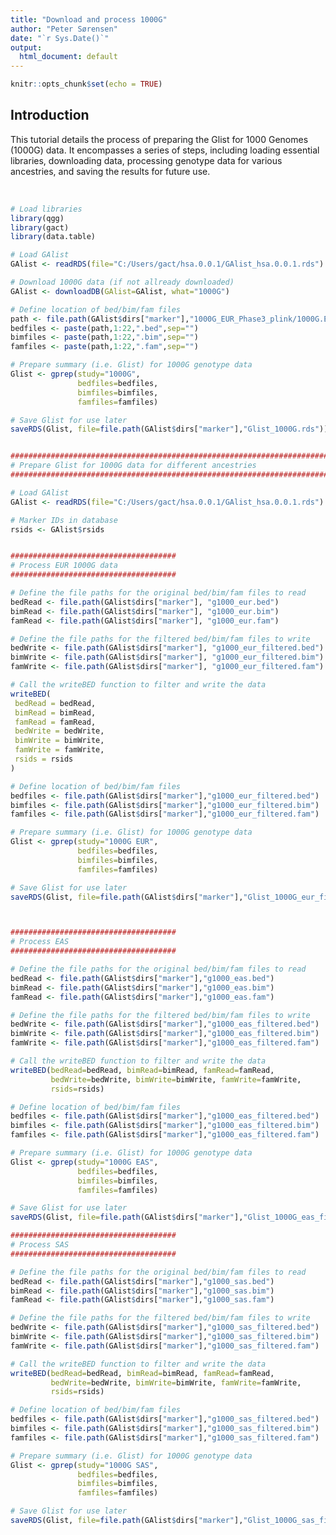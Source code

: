 ```yaml
---
title: "Download and process 1000G"
author: "Peter Sørensen"
date: "`r Sys.Date()`"
output:
  html_document: default
---
```


```r
knitr::opts_chunk$set(echo = TRUE)
```

## Introduction
This tutorial details the process of preparing the Glist for 1000 Genomes (1000G) data. It encompasses a series of steps, including loading essential libraries, downloading data, processing genotype data for various ancestries, and saving the results for future use. 

<br>

```r
# Load libraries
library(qgg)
library(gact)
library(data.table)

# Load GAlist
GAlist <- readRDS(file="C:/Users/gact/hsa.0.0.1/GAlist_hsa.0.0.1.rds")

# Download 1000G data (if not allready downloaded)
GAlist <- downloadDB(GAlist=GAlist, what="1000G")

# Define location of bed/bim/fam files
path <- file.path(GAlist$dirs["marker"],"1000G_EUR_Phase3_plink/1000G.EUR.QC.")
bedfiles <- paste(path,1:22,".bed",sep="")
bimfiles <- paste(path,1:22,".bim",sep="")
famfiles <- paste(path,1:22,".fam",sep="")

# Prepare summary (i.e. Glist) for 1000G genotype data
Glist <- gprep(study="1000G",
               bedfiles=bedfiles,
               bimfiles=bimfiles,
               famfiles=famfiles)

# Save Glist for use later
saveRDS(Glist, file=file.path(GAlist$dirs["marker"],"Glist_1000G.rds"))


################################################################################
# Prepare Glist for 1000G data for different ancestries
################################################################################

# Load GAlist
GAlist <- readRDS(file="C:/Users/gact/hsa.0.0.1/GAlist_hsa.0.0.1.rds")

# Marker IDs in database
rsids <- GAlist$rsids


#####################################
# Process EUR 1000G data
#####################################

# Define the file paths for the original bed/bim/fam files to read
bedRead <- file.path(GAlist$dirs["marker"], "g1000_eur.bed")
bimRead <- file.path(GAlist$dirs["marker"], "g1000_eur.bim")
famRead <- file.path(GAlist$dirs["marker"], "g1000_eur.fam")

# Define the file paths for the filtered bed/bim/fam files to write
bedWrite <- file.path(GAlist$dirs["marker"], "g1000_eur_filtered.bed")
bimWrite <- file.path(GAlist$dirs["marker"], "g1000_eur_filtered.bim")
famWrite <- file.path(GAlist$dirs["marker"], "g1000_eur_filtered.fam")

# Call the writeBED function to filter and write the data
writeBED(
 bedRead = bedRead,
 bimRead = bimRead,
 famRead = famRead,
 bedWrite = bedWrite,
 bimWrite = bimWrite,
 famWrite = famWrite,
 rsids = rsids
)

# Define location of bed/bim/fam files
bedfiles <- file.path(GAlist$dirs["marker"],"g1000_eur_filtered.bed")
bimfiles <- file.path(GAlist$dirs["marker"],"g1000_eur_filtered.bim")
famfiles <- file.path(GAlist$dirs["marker"],"g1000_eur_filtered.fam")

# Prepare summary (i.e. Glist) for 1000G genotype data
Glist <- gprep(study="1000G EUR",
               bedfiles=bedfiles,
               bimfiles=bimfiles,
               famfiles=famfiles)

# Save Glist for use later
saveRDS(Glist, file=file.path(GAlist$dirs["marker"],"Glist_1000G_eur_filtered.rds"))



#####################################
# Process EAS
#####################################

# Define the file paths for the original bed/bim/fam files to read
bedRead <- file.path(GAlist$dirs["marker"],"g1000_eas.bed")
bimRead <- file.path(GAlist$dirs["marker"],"g1000_eas.bim")
famRead <- file.path(GAlist$dirs["marker"],"g1000_eas.fam")

# Define the file paths for the filtered bed/bim/fam files to write
bedWrite <- file.path(GAlist$dirs["marker"],"g1000_eas_filtered.bed")
bimWrite <- file.path(GAlist$dirs["marker"],"g1000_eas_filtered.bim")
famWrite <- file.path(GAlist$dirs["marker"],"g1000_eas_filtered.fam")

# Call the writeBED function to filter and write the data
writeBED(bedRead=bedRead, bimRead=bimRead, famRead=famRead,
         bedWrite=bedWrite, bimWrite=bimWrite, famWrite=famWrite,
         rsids=rsids)

# Define location of bed/bim/fam files
bedfiles <- file.path(GAlist$dirs["marker"],"g1000_eas_filtered.bed")
bimfiles <- file.path(GAlist$dirs["marker"],"g1000_eas_filtered.bim")
famfiles <- file.path(GAlist$dirs["marker"],"g1000_eas_filtered.fam")

# Prepare summary (i.e. Glist) for 1000G genotype data
Glist <- gprep(study="1000G EAS",
               bedfiles=bedfiles,
               bimfiles=bimfiles,
               famfiles=famfiles)

# Save Glist for use later
saveRDS(Glist, file=file.path(GAlist$dirs["marker"],"Glist_1000G_eas_filtered.rds"))

#####################################
# Process SAS
#####################################

# Define the file paths for the original bed/bim/fam files to read
bedRead <- file.path(GAlist$dirs["marker"],"g1000_sas.bed")
bimRead <- file.path(GAlist$dirs["marker"],"g1000_sas.bim")
famRead <- file.path(GAlist$dirs["marker"],"g1000_sas.fam")

# Define the file paths for the filtered bed/bim/fam files to write
bedWrite <- file.path(GAlist$dirs["marker"],"g1000_sas_filtered.bed")
bimWrite <- file.path(GAlist$dirs["marker"],"g1000_sas_filtered.bim")
famWrite <- file.path(GAlist$dirs["marker"],"g1000_sas_filtered.fam")

# Call the writeBED function to filter and write the data
writeBED(bedRead=bedRead, bimRead=bimRead, famRead=famRead,
         bedWrite=bedWrite, bimWrite=bimWrite, famWrite=famWrite,
         rsids=rsids)

# Define location of bed/bim/fam files
bedfiles <- file.path(GAlist$dirs["marker"],"g1000_sas_filtered.bed")
bimfiles <- file.path(GAlist$dirs["marker"],"g1000_sas_filtered.bim")
famfiles <- file.path(GAlist$dirs["marker"],"g1000_sas_filtered.fam")

# Prepare summary (i.e. Glist) for 1000G genotype data
Glist <- gprep(study="1000G SAS",
               bedfiles=bedfiles,
               bimfiles=bimfiles,
               famfiles=famfiles)

# Save Glist for use later
saveRDS(Glist, file=file.path(GAlist$dirs["marker"],"Glist_1000G_sas_filtered.rds"))
```








